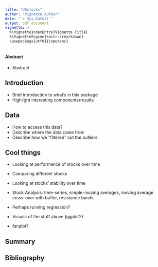 ```yaml
---
title: "USstocks"
author: "Vignette Author"
date: "`r Sys.Date()`"
output: pdf_document
vignette: >
  %\VignetteIndexEntry{Vignette Title}
  %\VignetteEngine{knitr::rmarkdown}
  \usepackage[utf8]{inputenc}
---
```


#### Abstract
- Abstract

## Introduction
- Brief introduction to what's in this package 
- Highlight interesting components/results

## Data
- How to access this data?
- Describe where the data came from
- Describe how we "filtered" out the outliers

## Cool things
- Looking at performance of stocks over time
- Comparing different stocks 
- Looking at stocks' stability over time 

- Stock Analysis: time-series, simple-moving averages, moving average cross-over with buffer, resistance bands
- Perhaps running regression?  

- Visuals of the stuff above (ggplot2)
- fanplot?

## Summary

## Bibliography 
